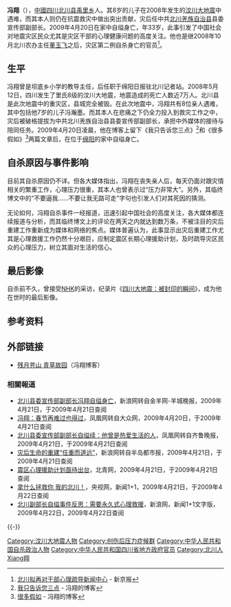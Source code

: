 '''冯翔'''（{{bd|1976年|9月19日|2009年|4月20日|catIdx=Feng, Xiang}}），[[中國|中國]][[四川|四川]][[北川县|北川县]][[禹里乡|禹里乡]]人。其8岁的儿子在2008年发生的[[汶川大地震|汶川大地震]]中遇难，而其本人则仍在抗震救灾中做出突出贡献，灾后任中共[[北川羌族自治县|北川羌族自治县]]县委宣传部副部长。2009年4月20日在家中自缢身亡，年33岁，此事引发了中国社会对地震灾区民众尤其是灾区干部的心理健康问题的高度关注。他也是继2008年10月北川农办主任[[董玉飞|董玉飞]]之后，灾区第二例自杀身亡的官员<ref>[http://www.thebeijingnews.com/news/guonei/2009/04-22/008@031608.htm 北川拟再对干部心理疏导新闻中心]{{dead link|date=2018年5月 |bot=InternetArchiveBot |fix-attempted=yes }} - 新京报</ref>。

==生平==
冯翔曾是坝底乡小学的教导主任，后任职于绵阳日报驻北川记者站。2008年5月12日，四川发生了里氏8级的汶川大地震，地震造成的死亡人数近7万人。北川县是此次地震中的重灾区，县城完全被毁。在此次地震中，冯翔共有8位亲人遇难，其中包括他7岁的儿子冯瀚墨。而其本人在悲痛之下仍全力投入到救灾工作之中，灾后被破格提拔为中共北川羌族自治县县委宣传部副部长，承担中外媒体的接待与陪同任务。2009年4月20日凌晨，他在博客上留下《我只告诉您三点》<ref>[http://qzone.qq.com/blog/719161691-1240157785 我只告诉您三点]{{dead link|date=2017年11月 |bot=InternetArchiveBot |fix-attempted=yes }} - 冯翔的博客</ref>和《很多假如》<ref> [http://blog.qq.com/qzone/719161691/1240160006.htm 很多假如]{{dead link|date=2017年11月 |bot=InternetArchiveBot |fix-attempted=yes }} - 冯翔的博客</ref>两篇文章后，在位于[[绵阳|绵阳]]的家中自缢身亡。

==自杀原因与事件影响==
目前其自杀原因仍不详。但各大媒体指出，冯翔在丧失亲人后，每天仍面对跟灾情相关的繁重工作，心理压力很重，其本人也曾表示过“压力非常大”。另外，其临终博文中的“不要逼我……不要让我无路可走”字句也引发人们对其死因的猜测。

无论如何，冯翔自杀事件一经报道，迅速引起中国社会的高度关注，各大媒体都连续报道与分析，而其临终博文上的评论在两天之内就达到数万条，不被注目的灾后重建工作重新成为媒体和网络的焦点。媒体普遍认为，此事显示出灾后重建工作尤其是心理救援工作仍然十分艰巨，应制定震区长期心理援助计划，及时疏导灾区民众的心理压力，树立其面对生活的信心。

==最后影像==
自杀前不久，曾接受[[NHK|NHK]]的采访，纪录片《[[四川大地震：被封印的瞬间|四川大地震：被封印的瞬间]]》，成为他在世时的最后影像。

==参考资料==

<references/>

==外部链接==
*[http://719161691.qzone.qq.com/ 残月苍山 青草故园]{{Wayback|url=http://719161691.qzone.qq.com/ |date=20120323170702 }}（冯翔博客）
===相關報道===

*[http://news.sina.com.cn/o/2009-04-21/140315502706s.shtml 北川县委宣传部副部长冯翔自缢身亡]{{Wayback|url=http://news.sina.com.cn/o/2009-04-21/140315502706s.shtml |date=20160304095157 }}，新浪网转自金羊网-羊城晚报，2009年4月21日，于2009年4月21日查阅
*[http://news.ifeng.com/mainland/200904/0420_17_1116301.shtml 冯翔：春节再难过也得过]{{Wayback|url=http://news.ifeng.com/mainland/200904/0420_17_1116301.shtml |date=20090423110016 }}，凤凰网转自大众网，2009年4月20日，于2009年4月21日查阅
*[http://news.ifeng.com/mainland/200904/0421_17_1117565.shtml 北川县委宣传部副部长自缢续：他曾是热爱生活的人]{{Wayback|url=http://news.ifeng.com/mainland/200904/0421_17_1117565.shtml |date=20090425032950 }}，凤凰网转自齐鲁晚报，2009年4月21日，于2009年4月21日查阅
*[http://news.sina.com.cn/s/2009-04-21/143415502802s.shtml 灾后生命的重建“任重而道远”]{{Wayback|url=http://news.sina.com.cn/s/2009-04-21/143415502802s.shtml |date=20160304214325 }}，新浪网转自半岛都市报，2009年4月21日，于2009年4月21日查阅
*[http://bjyouth.ynet.com/article.jsp?oid=50586288 震区心理援助计划亟待出台]{{dead link|date=2017年11月 |bot=InternetArchiveBot |fix-attempted=yes }}，北青网，2009年4月21日，于2009年4月21日查阅
*[https://web.archive.org/web/20090425192737/http://space.tv.cctv.com/video/VIDE1240325550444888 拿什么拯救你 我的北川！]，央视网，新闻1+1，2009年4月21日，于2009年4月22日查阅
*[http://news.sina.com.cn/c/p/2009-04-22/002717658001.shtml 北川副部长自缢事件反思：需要永久式心理救援]{{Wayback|url=http://news.sina.com.cn/c/p/2009-04-22/002717658001.shtml |date=20140815070409 }}，新浪网，新闻1+1文字版，2009年4月22日，2009年4月22日查阅

{{-}}
{{汶川大地震}}
{{DEFAULTSORT:Feng, Xiang}}
[[Category:汶川大地震人物|Category:汶川大地震人物]]
[[Category:创伤后压力症候群|Category:创伤后压力症候群]]
[[Category:中华人民共和国自杀政治人物|Category:中华人民共和国自杀政治人物]]
[[Category:中华人民共和国四川省地方政府官员|Category:中华人民共和国四川省地方政府官员]]
[[Category:北川人|Category:北川人]]
[[Category:冯姓|Xiang翔]]